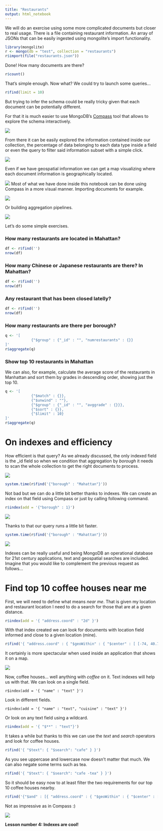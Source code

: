```yaml
---
title: "Restaurants"
output: html_notebook
---
```


We will do an exercise using some more complicated documents but closer to real usage. There is a file containing restaurant information. An array of JSONs that can be easily ingested using mongolite's import functionality.

```r
library(mongolite)
r <- mongo(db = "test", collection = "restaurants")
r$import(file("restaurants.json"))
```

Done! How many documents are there?

```r
r$count()
```

That's simple enough. Now what? We could try to launch some queries...

```r
r$find(limit = 10)
```

But trying to infer the schema could be really tricky given that each document can be potentially different. 

For that it is much easier to use MongoDB's [Compass](https://www.mongodb.com/products/compass) tool that allows to explore the schema interactively.

![](images/schema.png)

From there it can be easily explored the information contained inside our collection, the percentage of data belonging to each data type inside a field or even the query to filter said information subset with a simple click.

![](images/schema2.png)

Even if we have geospatial information we can get a map visualizing where each document information is geographically located.

![](images/schema3.png)
Most of what we have done inside this notebook can be done using Compass in a more visual manner. 
Importing documents for example.

![](images/import.png)

Or building aggregation pipelines.

![](images/aggregation.png)

Let's do some simple exercises.

### How many restaurants are located in Mahattan?

```r
df <- r$find('')
nrow(df)
```

### How many Chinese or Japanese restaurants are there? In Mahattan?

```r
df <- r$find('')
nrow(df)
```

### Any restaurant that has been closed latelly?

```r
df <- r$find('')
nrow(df)
```

### How many restaurants are there per borough?

```r
q <- '[
            {"$group" : {"_id" : "", "numrestaurants" : {}}
]'
r$aggregate(q)
```

### Show top 10 restaurants in Mahattan

We can also, for example, calculate the average score of the restaurants in Manhattan and sort them by grades in descending order, showing just the top 10.

```r
q <- '[
            {"$match" : {}},
            {"$unwind" : ""},
            {"$group" : {"_id" : "", "avggrade" : {}}},
            {"$sort" : {}},
            {"$limit" : 10}
]'
r$aggregate(q)
```

# On indexes and efficiency

How efficient is that query? As we already discussed, the only indexed field is the _id field so when we condition that aggregation by *borough* it needs to scan the whole collection to get the right documents to process.

![](images/explain.png)


```r
system.time(r$find('{"borough" : "Mahattan"}'))
```

Not bad but we can do a little bit better thanks to indexes. We can create an index on that field using Compass or just by calling following command.

```r
r$index(add = '{"borough" : 1}')
```
![](images/index.png)

Thanks to that our query runs a little bit faster.

```r
system.time(r$find('{"borough" : "Mahattan"}'))
```
![](images/explainidx.png)

Indexes can be really useful and being MongoDB an operational database for 21st century applications, text and geospatial searches are included. Imagine that you would like to complement the previous request as follows...

# Find top 10 coffee houses near me

First, we will need to define what means *near me*. That is given my location and restaurant location I need to do a search for those that are at a given distance.

```r
r$index(add = '{ "address.coord" : "2d" }')
```

With that index created we can look for documents with location field informed and close to a given location (mine).

```r
r$find('{ "address.coord" : { "$geoWithin" : { "$center" : [ [-74, 40.74 ] , 0.01 ] } } }')
```

It certainly is more spectacular when used inside an application that shows it on a map.

![](images/geo.png)

Now, coffee houses... well anything with *coffee* on it. Text indexes will help us with that. We can look on a single field.

```mongodb
r$index(add = '{ "name" : "text" }')
```

Look in different fields.

```mongodb
r$index(add = '{ "name" : "text", "cuisine" : "text" }')
```

Or look on any text field using a wildcard.

```r
r$index(add = '{ "$**" : "text"}')
```

It takes a while but thanks to this we can use the *text* and *search* operators and look for coffee houses.

```r
r$find('{ "$text": { "$search": "cafe" } }')
```

As you see uppercase and lowercase now doesn't matter that much. We can also negate some terms such as tea.

```r
r$find('{ "$text": { "$search": "cafe -tea" } }')
```

So it should be easy now to at least filter the two requirements for our top 10 coffee houses nearby.

```r
r$find('{"$and" : [{ "address.coord" : { "$geoWithin" : { "$center" : [ [-74, 40.74 ] , 0.01 ] } } }, { "$text": { "$search": "cafe -tea" } }]}')
```

Not as impressive as in Compass :)

![](images/closecoffee.png)

**Lesson number 4: Indexes are cool!**

